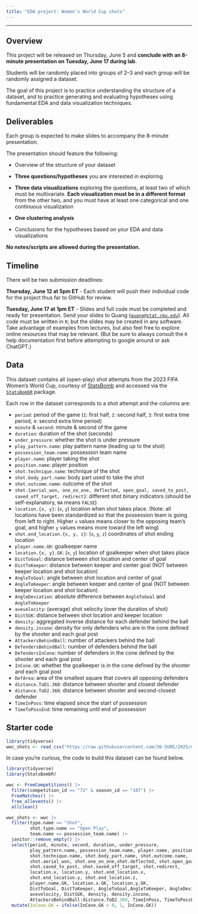 ```yaml
---
title: "EDA project: Women's World Cup shots"
---
```


---

## Overview

This project will be released on Thursday, June 5 and **conclude with an 8-minute presentation on Tuesday, June 17 during lab**.

Students will be randomly placed into groups of 2--3 and each group will be randomly assigned a dataset.

The goal of this project is to practice understanding the structure of a dataset, and to practice generating and evaluating hypotheses using fundamental EDA and data visualization techniques.

## Deliverables

Each group is expected to make slides to accompany the 8-minute presentation.

The presentation should feature the following:

-   Overview of the structure of your dataset

-   **Three questions/hypotheses** you are interested in exploring

-   **Three data visualizations** exploring the questions, at least two of which must be multivariate. **Each visualization must be in a different format** from the other two, and you must have at least one categorical and one continuous visualization

-   **One clustering analysis**

-   Conclusions for the hypotheses based on your EDA and data visualizations

**No notes/scripts are allowed during the presentation.**

## Timeline

There will be two submission deadlines:

**Thursday, June 12 at 5pm ET** - Each student will push their individual code for the project thus far to GitHub for review.

**Tuesday, June 17 at 1pm ET** - Slides and full code must be completed and ready for presentation. Send your slides to Quang ([`quang@stat.cmu.edu`](mailto:quang@stat.cmu.edu)). All code must be written in `R`; but the slides may be created in any software. Take advantage of examples from lectures, but also feel free to explore online resources that may be relevant. (But be sure to always consult the `R` help documentation first before attempting to google around or ask ChatGPT.)

## Data

This dataset contains all (open-play) shot attempts from the 2023 FIFA Women's World Cup, courtesy of [StatsBomb](https://statsbomb.com/news/statsbomb-release-free-2023-womens-world-cup-data/) and accessed via the [`StatsBombR`](https://github.com/statsbomb/StatsBombR) package.

Each row in the dataset corresponds to a shot attempt and the columns are:

* `period`: period of the game (`1`: first half, `2`: second half, `3`: first extra time period, `4`: second extra time period)          
* `minute` & `second`: minute & second of the game
* `duration`: duration of the shot (seconds)            
* `under_pressure`: whether the shot is under pressure
* `play_pattern.name`: play pattern name (leading up to the shot)
* `possession_team.name`: possession team name
* `player.name`: player taking the shot
* `position.name`: player position
* `shot.technique.name`: technique of the shot
* `shot.body_part.name`: body part used to take the shot
* `shot.outcome.name`: outcome of the shot
* `shot.{aerial_won, one_on_one, deflected, open_goal, saved_to_post, saved_off_target, redirect}`: different shot binary indicators (should be self-explanatory, `NA` means `FALSE`)
* `location.{x, y}`: (`x`, `y`) location when shot takes place. (Note: all locations have been standardized so that the possession team is going from left to right. Higher `x` values means closer to the opposing team's goal, and higher `y` values means more toward the left wing)
* `shot.end_location.{x, y, z}`:  (`x`, `y`, `z`) coordinates of shot ending location
* `player.name.GK`: goalkeeper name
* `location.{x, y}.GK`: (`x`, `y`) location of goalkeeper when shot takes place
* `DistToGoal`: distance between shot location and center of goal           
* `DistToKeeper`: distance between keeper and center goal (NOT between keeper location and shot location)
* `AngleToGoal`: angle between shot location and center of goal     
* `AngleToKeeper`: angle between keeper and center of goal (NOT between keeper location and shot location)
* `AngleDeviation`: absolute difference between `AngleToGoal` and `AngleToKeeper`
* `avevelocity`: (average) shot velocity (over the duration of shot)      
* `DistSGK`: distance between shot location and keeper location
* `density`: aggregated inverse distance for each defender behind the ball
* `density.incone`: density for only defenders who are in the cone defined by the shooter and each goal post
* `AttackersBehindBall`: number of attackers behind the ball
* `DefendersBehindBall`: number of defenders behind the ball
* `DefendersInCone`: number of defenders in the cone defined by the shooter and each goal post  
* `InCone.GK`: whether the goalkeeper is in the cone defined by the shooter and each goal post    
* `DefArea`: area of the smallest square that covers all opposing defenders           
* `distance.ToD1.360`: distance between shooter and closest defender  
* `distance.ToD2.360`: distance between shooter and second-closest defender      
* `TimeInPoss`: time elapsed since the start of possession         
* `TimeToPossEnd`: time remaining until end of possession

## Starter code

```r
library(tidyverse)
wwc_shots <- read_csv("https://raw.githubusercontent.com/36-SURE/2025/main/data/wwc_shots.csv")
```

In case you're curious, the code to build this dataset can be found below.

```r
library(tidyverse)
library(StatsBombR)

wwc <- FreeCompetitions() |> 
  filter(competition_id == "72" & season_id == "107") |> 
  FreeMatches() |> 
  free_allevents() |> 
  allclean()

wwc_shots <- wwc |>
  filter(type.name == "Shot", 
         shot.type.name == "Open Play", 
         team.name == possession_team.name) |> 
  janitor::remove_empty() |> 
  select(period, minute, second, duration, under_pressure, 
         play_pattern.name, possession_team.name, player.name, position.name, 
         shot.technique.name, shot.body_part.name, shot.outcome.name, 
         shot.aerial_won, shot.one_on_one,shot.deflected, shot.open_goal, 
         shot.saved_to_post, shot.saved_off_target, shot.redirect, 
         location.x, location.y, shot.end_location.x, 
         shot.end_location.y, shot.end_location.z, 
         player.name.GK, location.x.GK, location.y.GK, 
         DistToGoal, DistToKeeper, AngleToGoal,AngleToKeeper, AngleDeviation, 
         avevelocity, DistSGK, density, density.incone, 
         AttackersBehindBall:distance.ToD2.360, TimeInPoss, TimeToPossEnd) |> 
  mutate(InCone.GK = ifelse(InCone.GK > 0, 1, InCone.GK))
```

<!-- # density/cone -->
<!-- # https://github.com/statsbomb/open-data/issues/3 -->

<!-- # freeze frames -->
<!-- # cone visual -->
<!-- # https://statsbomb.com/news/statsbomb-data-case-studies-freeze-frames-and-defender-locations/ -->